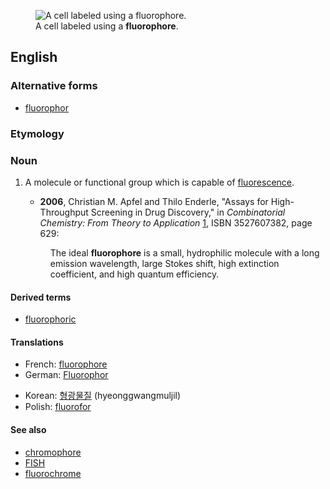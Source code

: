 [[Image:FISH 13 21.jpg|thumb|A cell labeled using a '''fluorophore'''.]]
==English==
===Alternative forms===
*[[fluorophor]]

===Etymology===

{{prefix|fluoro-|-phore}}



===Noun===
{{en-noun}}
{{wikipedia}}

#{{biochemistry}} A molecule or functional group which is capable of [[fluorescence]].
#*'''2006''', Christian M. Apfel and Thilo Enderle, "Assays for High-Throughput Screening in Drug Discovery," in ''Combinatorial Chemistry: From Theory to Application'' [http://books.google.com/books?id=LJHUbaMr1usC], ISBN 3527607382, page 629:
#:The ideal '''fluorophore''' is a small, hydrophilic molecule with a long emission wavelength, large Stokes shift, high extinction coefficient, and high quantum efficiency.

====Derived terms====
*[[fluorophoric]]
====Translations====
{{trans-top|molecule capable of fluorescence}}
*French: [[fluorophore]] {{m}}
*German: [[Fluorophor]] {{m}}
{{trans-mid}}
*Korean: [[형광물질]] (hyeonggwangmuljil)
*Polish: [[fluorofor]] 
{{trans-bottom}}

====See also====
*[[chromophore]]
*[[FISH]]
*[[fluorochrome]]